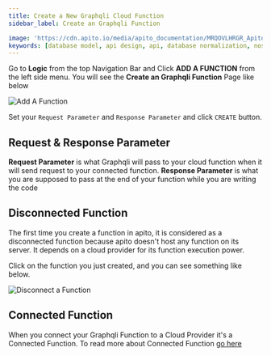 ```yaml
---
title: Create a New Graphqli Cloud Function
sidebar_label: Create an Graphqli Function

image: 'https://cdn.apito.io/media/apito_documentation/MRQOVLHRGR_Apito_Console___Add_A_Function.png'
keywords: [database model, api design, api, database normalization, nosql, nosql database design, cloud functions, aws lambda]
---
```

<head>
    <meta property="og:type" content="article" />
</head>

Go to **Logic** from the top Navigation Bar and Click **ADD A FUNCTION** from the left side menu. You will see the **Create an Graphqli Function** Page like below

<img alt='Add A Function' width='auto' height='auto' src='https://cdn.apito.io/media/apito_documentation/MRQOVLHRGR_Apito_Console___Add_A_Function.png' />

Set your `Request Parameter` and `Response Parameter` and click `CREATE` button.


## Request & Response Parameter

**Request Parameter** is what Graphqli will pass to your cloud function when it will send request to your connected function.
**Response Parameter** is what you are supposed to pass at the end of your function while you are writing the code

## Disconnected Function

The first time you create a function in apito, it is considered as a disconnected function because apito doesn't host any function on its server. It depends on a cloud provider
for its function execution power.

Click on the function you just created, and you can see something like below.

<img alt='Disconnect a Function' width='auto' height='auto' src='https://cdn.apito.io/media/apito_documentation/11RSB62CD0_Apito_Console___Disconnected_Function.png' />

## Connected Function

When you connect your Graphqli Function to a Cloud Provider it's a Connected Function. To read more about Connected Function [go here](/docs/extensions/logic/connecting-function)
